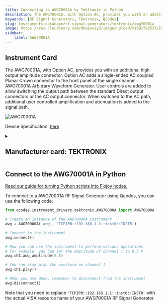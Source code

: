 ```yaml
---
title: Connecting to AWG70001A by Tektronix in Python
description: The AWG70001A, with Option AC, provides you with an additional high output amplitude connector. Option AC adds a single-ended AC coupled Planar Crown connector to the front panel of the single channel AWG70001A Arbitrary Waveform Generator. User controls are added to allow switching the output path between the standard Direct output connectors or the AC output connector. When switched to the AC path, additional user controlled amplification and attenuation is added to the signal path.
keywords: [RF Signal Generators, Tektronix, QCodes] 
slug: instruments-database/rf-signal-generators/tektronix/awg70001a 
image: https://res.cloudinary.com/dhopxs1y3/image/upload/v1691782537/Instruments/RF%20Signal%20Generator/AWG70001A/AWG70001A.jpg
sidebar:
    label: AWG70001A 
---
```



## Instrument Card

The AWG70001A, with Option AC, provides you with an additional high output amplitude connector. Option AC adds a single-ended AC coupled Planar Crown connector to the front panel of the single channel AWG70001A Arbitrary Waveform Generator. User controls are added to allow switching the output path between the standard Direct output connectors or the AC output connector. When switched to the AC path, additional user controlled amplification and attenuation is added to the signal path.

![AWG70001A](https://res.cloudinary.com/dhopxs1y3/image/upload/v1691782537/Instruments/RF%20Signal%20Generator/AWG70001A/AWG70001A.jpg)

Device Specification: [here](/instruments-database/all-instruments)

<details style={{ marginTop: "15px"}}>
<summary><h2 style={{display:'inline'}}>Manufacturer card: TEKTRONIX</h2></summary>

![TEKTRONIX](https://res.cloudinary.com/dhopxs1y3/image/upload/v1692806108/Instruments/Vendor%20Logos/Tektronix.png)

Tektronix, Inc., historically widely known as Tek, is an American company best known for manufacturing test and measurement devices such as [oscilloscopes](https://en.wikipedia.org/wiki/Oscilloscope), [logic analyzers](https://en.wikipedia.org/wiki/Logic_analyzer), and video and mobile test protocol equipment.

- Headquarters: USA
- Yearly Revenue (millions, USD): 5800
- Vendor Website: [here](https://www.tek.com/en)

</details>


<FeaturedInstrumentVideo category="RF_SIGNAL_GENERATORS" />

## Connect to the AWG70001A in Python

[Read our guide for turning Python scripts into Flojoy nodes.](https://docs.flojoy.ai/contribution/blocks/custom-flojoy-block/)



<Tabs>
<TabItem value="Flojoy" label="Flojoy" className="flojoy-instrument-tabs">

<SectionsCard category="RF_SIGNAL_GENERATORS" manufacturer="Tektronix"></SectionsCard>

</TabItem>
<TabItem value="QCodes" label="QCodes">

To connect to a AWG70001A RF Signal Generator using Qcodes, you can use the following code:

```python
from qcodes.instrument_drivers.tektronix.AWG70000A import AWG70000A

# Create an instance of the AWG70000A instrument
awg = AWG70000A('awg', 'TCPIP0::192.168.1.1::inst0::INSTR')

# Connect to the instrument
awg.connect()

# Now you can use the instrument to perform various operations
# For example, you can set the amplitude of channel 1 to 0.5 V
awg.ch1.awg_amplitude(0.5)

# You can also play the waveform on channel 1
awg.ch1.play()

# When you are done, remember to disconnect from the instrument
awg.disconnect()
```

Note that you need to replace `'TCPIP0::192.168.1.1::inst0::INSTR'` with the actual VISA resource name of your AWG70001A RF Signal Generator.

</TabItem>
</Tabs>